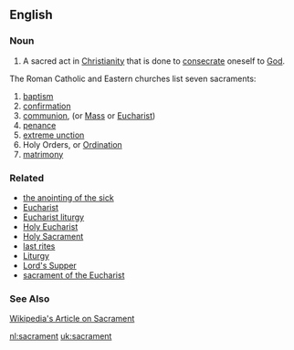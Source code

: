==English==

===Noun===
#A sacred act in [[Christianity]] that is done to [[consecrate]] oneself to [[God]].  

The Roman Catholic and Eastern churches list seven sacraments:
# [[baptism]]
# [[confirmation]]
# [[communion]], (or [[Mass]] or [[Eucharist]]) 
# [[penance]]
# [[extreme unction]]
# Holy Orders, or [[Ordination]]
# [[matrimony]]

===Related===
*[[the anointing of the sick]]
*[[Eucharist]]
*[[Eucharist liturgy]]
*[[Holy Eucharist]]
*[[Holy Sacrament]]
*[[last rites]]
*[[Liturgy]]
*[[Lord's Supper]]
*[[sacrament of the Eucharist]]

===See Also===
[http://en.wikipedia.org/wiki/Sacrament Wikipedia's Article on Sacrament]

[[nl:sacrament]]
[[uk:sacrament]]
